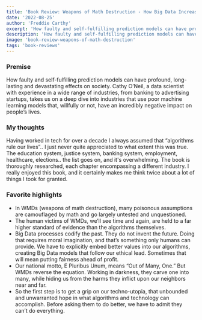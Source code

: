 ```yaml
---
title: 'Book Review: Weapons of Math Destruction - How Big Data Increases Inequality and Threatens Democracy'
date: '2022-08-25'
author: 'Freddie Carthy'
excerpt: 'How faulty and self-fulfilling prediction models can have profound, long-lasting and devastating effects on society.'
description: 'How faulty and self-fulfilling prediction models can have profound, long-lasting and devastating effects on society. O’Neil, a data scientist with experience in a wide range of industries, from banking to advertising startups, takes us on a deep dive into industries that use poor machine learning models that, willfully or not, have an incredibly negative impact on people’s lives.'
image: 'book-review-weapons-of-math-destruction'
tags: 'book-reviews'
---
```


### Premise

How faulty and self-fulfilling prediction models can have profound, long-lasting and devastating effects on society. Cathy O’Neil, a data scientist with experience in a wide range of industries, from banking to advertising startups, takes us on a deep dive into industries that use poor machine learning models that, willfully or not, have an incredibly negative impact on people’s lives.

### My thoughts

Having worked in tech for over a decade I always assumed that “algorithms rule our lives”.. I just never quite appreciated to what extent this was true. The education system, justice system, banking system, employment, healthcare, elections.. the list goes on, and it's overwhelming. The book is thoroughly researched, each chapter encompassing a different industry. I really enjoyed this book, and it certainly makes me think twice about a lot of things I took for granted.

### Favorite highlights

- In WMDs (weapons of math destruction), many poisonous assumptions are camouflaged by math and go largely untested and unquestioned.
- The human victims of WMDs, we’ll see time and again, are held to a far higher standard of evidence than the algorithms themselves.
- Big Data processes codify the past. They do not invent the future. Doing that requires moral imagination, and that’s something only humans can provide. We have to explicitly embed better values into our algorithms, creating Big Data models that follow our ethical lead. Sometimes that will mean putting fairness ahead of profit.
- Our national motto, E Pluribus Unum, means “Out of Many, One.” But WMDs reverse the equation. Working in darkness, they carve one into many, while hiding us from the harms they inflict upon our neighbors near and far.
- So the first step is to get a grip on our techno-utopia, that unbounded and unwarranted hope in what algorithms and technology can accomplish. Before asking them to do better, we have to admit they can’t do everything.
